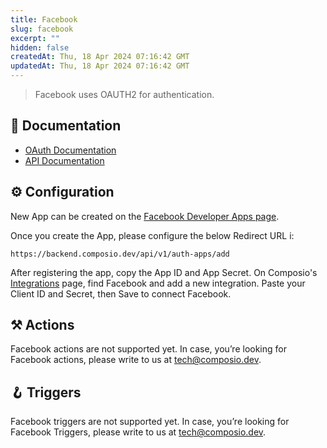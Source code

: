 ```yaml
---
title: Facebook
slug: facebook
excerpt: ""
hidden: false
createdAt: Thu, 18 Apr 2024 07:16:42 GMT
updatedAt: Thu, 18 Apr 2024 07:16:42 GMT
--- 
```

> Facebook uses OAUTH2 for authentication.
## 📔 Documentation

- [OAuth Documentation](https://developers.facebook.com/docs/facebook-login/manually-build-a-login-flow)
- [API Documentation](https://developers.facebook.com/docs/graph-api/)

## ⚙️ Configuration

<Tip>New App can be created on the [Facebook Developer Apps page](https://developers.facebook.com/apps/).</Tip>

Once you create the App, please configure the below Redirect URL i:


```
https://backend.composio.dev/api/v1/auth-apps/add
```

After registering the app, copy the App ID and App Secret. On Composio's [Integrations](https://app.composio.dev/apps) page, find Facebook and add a new integration. Paste your Client ID and Secret, then Save to connect Facebook.


## ⚒️ Actions

Facebook actions are not supported yet. In case, you’re looking for Facebook actions, please write to us at tech@composio.dev.

## 🪝 Triggers

Facebook triggers are not supported yet. In case, you’re looking for Facebook Triggers, please write to us at tech@composio.dev.
